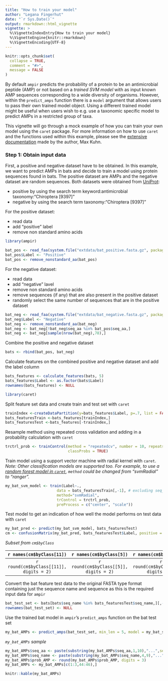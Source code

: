 ```yaml
---
title: "How to train your model"
author: "Legana Fingerhut"
date: "`r Sys.Date()`"
output: rmarkdown::html_vignette
vignette: >
  %\VignetteIndexEntry{How to train your model}
  %\VignetteEngine{knitr::rmarkdown}
  %\VignetteEncoding{UTF-8}
---
```


```r
knitr::opts_chunk$set(
  collapse = TRUE,
  comment = "#>",
  message = FALSE
)
```


By default `ampir` predicts the probability of a protein to be an antimicrobial peptide (AMP) or not based on a *trained SVM model* with as input known AMP sequences corresponding to a wide diversity of organisms. However, within the `predict_amps` function there is a `model` argument that allows users to pass their own trained model object. Using a different trained model might be useful when users wish to e.g. use a taxonomic specific model to predict AMPs in a restricted group of taxa.

This vignette will go through a mock example of how you can train your own model using the `caret` package. For more information on how to use `caret` and the functions used within this example, please see the [extensive documentation](http://topepo.github.io/caret/index.html) made by the author, Max Kuhn. 

### Step 1: Obtain input data

First, a positive and negative dataset have to be obtained. In this example, we want to predict AMPs in bats and decide to train a model using protein sequences found in bats. The positive dataset are AMPs and the negative dataset are random sequences.
Both datasets were obtained from [UniProt](https://www.uniprot.org/):

  - positive by using the search term keyword:antimicrobial taxonomy:"Chiroptera [9397]" 
  - negative by using the search term taxonomy:"Chiroptera [9397]" 
  

For the positive dataset:

 - read data
 - add "positive" label
 - remove non standard amino acids
 
```r
library(ampir)
```


```r
bat_pos <- read_faa(system.file("extdata/bat_positive.fasta.gz", package = "ampir"))
bat_pos$Label <- "Positive"
bat_pos <- remove_nonstandard_aa(bat_pos)
```

For the negative dataset:

  - read data
  - add "negative" lavel
  - remove non standard amino acids
  - remove sequences (if any) that are also present in the positive dataset
  - randomly select the same number of sequences that are in the positive dataset

```r
bat_neg <- read_faa(system.file("extdata/bat_negative.fasta.gz", package = "ampir"))
bat_neg$Label <- "Negative"
bat_neg <- remove_nonstandard_aa(bat_neg)
bat_neg <- bat_neg[!bat_neg$seq_aa %in% bat_pos$seq_aa,]
bat_neg <- bat_neg[sample(nrow(bat_neg),78),]
```

Combine the positive and negative dataset
```r
bats <- rbind(bat_pos, bat_neg)
```

Calculate features on the combined positive and negative dataset and add the label column
```r
bats_features <- calculate_features(bats, 5)
bats_features$Label <- as.factor(bats$Label)
rownames(bats_features) <- NULL
```

```r
library(caret)
```

Split feature set data and create train and test set with `caret`

```r
trainIndex <-createDataPartition(y=bats_features$Label, p=.7, list = FALSE)
bats_featuresTrain <-bats_features[trainIndex,]
bats_featuresTest <-bats_features[-trainIndex,]
```

Resample method using repeated cross validation and adding in a probability calculation with `caret`

```r
trctrl_prob <- trainControl(method = "repeatedcv", number = 10, repeats = 3,
                            classProbs = TRUE)
```

Train model using a support vector machine with radial kernel with `caret`.
*Note: Other classification models are supported too. For example, to use a [random forest model in `caret`](https://topepo.github.io/caret/train-models-by-tag.html#random-forest), `method` could be changed from "svmRadial" to "ranger".* 
```r
my_bat_svm_model <- train(Label~.,
                       data = bats_featuresTrain[,-1], # excluding seq_name column
                       method="svmRadial",
                       trControl = trctrl_prob,
                       preProcess = c("center", "scale"))
```

Test model to get an indication of how well the model performs on test data with `caret`

```r
my_bat_pred <- predict(my_bat_svm_model, bats_featuresTest)
cm <- confusionMatrix(my_bat_pred, bats_featuresTest$Label, positive = "Positive")
```

*Subset from `cm$byClass`*

| `r names(cm$byClass[11])` | `r names(cm$byClass[5])` | `r names(cm$byClass[6])`| `r names(cm$byClass[7])` |
| :-------------: | :-------------: | :-------------: | :-------------: |
| `r round(cm$byClass[[11]], digits = 2)` |  `r round(cm$byClass[[5]], digits = 2)` | `r round(cm$byClass[[6]], digits = 2)` | `r round(cm$byClass[[7]], digits = 2)` |

Convert the bat feature test data to the original FASTA type format containing just the sequence name and sequence as this is the required input data for `ampir`
```r
bat_test_set <- bats[bats$seq_name %in% bats_featuresTest$seq_name,][,-3]
rownames(bat_test_set) <- NULL
```

Use the trained bat model in `ampir`'s `predict_amps` function on the bat test set

```r
my_bat_AMPs <- predict_amps(bat_test_set, min_len = 5, model = my_bat_svm_model)
```

*`my_bat_AMPs` sample*

```r
my_bat_AMPs$seq_aa <- paste(substring(my_bat_AMPs$seq_aa,1,10),"...",sep="")
my_bat_AMPs$seq_name <- paste(substring(my_bat_AMPs$seq_name,4,9),"...",sep="")
my_bat_AMPs$prob_AMP <- round(my_bat_AMPs$prob_AMP, digits = 3)
my_bat_AMPs <- my_bat_AMPs[c(1:3,44:46),]

knitr::kable(my_bat_AMPs)
```




